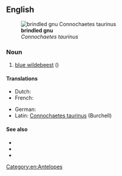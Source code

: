 ==English==
[[File:Gnu head.jpg|thumb|'''brindled gnu'''<br>''Connochaetes taurinus'']]

===Noun===
{{en-noun}}

# [[blue wildebeest]] ({{taxlink|Connochaetes taurinus|species|noshow=1}})

====Translations====
{{trans-top|''Connochaetes taurinus''}}
* Dutch: {{t|nl|blauwe gnoe|m}}
* French: {{t+|fr|gnou bleu|m}}
{{trans-mid}}
* German: {{t|de|Streifengnu}}
* Latin: [[Connochaetes taurinus]] (Burchell)
{{trans-bottom}}

====See also====
* {{projectlink|wikipedia|Blue Wildebeest}}
* {{specieslite|Connochaetes taurinus}}
* {{commonslite|Connochaetes taurinus}}

[[Category:en:Antelopes]]